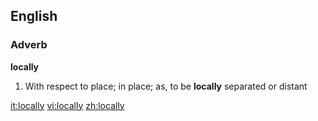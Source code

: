 ==English==

===Adverb===
'''locally'''

#With respect to place; in place; as, to be '''locally''' separated or distant

[[it:locally]]
[[vi:locally]]
[[zh:locally]]